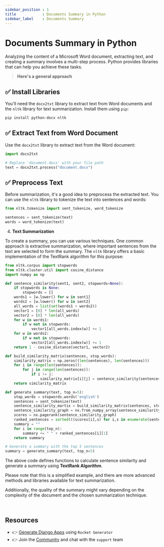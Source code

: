 ```yaml
---
sidebar_position : 1
title            : Documents Summary in Python
sidebar_label    : Documents Summary
---
```


# Documents Summary in Python

Analyzing the content of a Microsoft Word document, extracting text, and creating a summary involves a multi-step process. 
Python provides libraries that can help you achieve these tasks. 

> **Here's a general approach**

## ✅ **Install Libraries**

You'll need the `docx2txt` library to extract text from Word documents and the `nltk` library for text summarization. Install them using `pip`:

```bash
pip install python-docx nltk
```

## ✅ **Extract Text from Word Document**
  
Use the `docx2txt` library to extract text from the Word document:

```python
import docx2txt

# Replace 'document.docx' with your file path
text = docx2txt.process("document.docx")
```

## ✅ **Preprocess Text**

Before summarization, it's a good idea to preprocess the extracted text. You can use the `nltk` library to tokenize the text into sentences and words:

```python
from nltk.tokenize import sent_tokenize, word_tokenize

sentences = sent_tokenize(text)
words = word_tokenize(text)
```

4. **Text Summarization**

To create a summary, you can use various techniques. One common approach is extractive summarization, where important sentences from the text are selected to form the summary. The `nltk` library offers a basic implementation of the TextRank algorithm for this purpose:

```python
from nltk.corpus import stopwords
from nltk.cluster.util import cosine_distance
import numpy as np

def sentence_similarity(sent1, sent2, stopwords=None):
    if stopwords is None:
        stopwords = []
    words1 = [w.lower() for w in sent1]
    words2 = [w.lower() for w in sent2]
    all_words = list(set(words1 + words2))
    vector1 = [0] * len(all_words)
    vector2 = [0] * len(all_words)
    for w in words1:
        if w not in stopwords:
            vector1[all_words.index(w)] += 1
    for w in words2:
        if w not in stopwords:
            vector2[all_words.index(w)] += 1
    return 1 - cosine_distance(vector1, vector2)

def build_similarity_matrix(sentences, stop_words):
    similarity_matrix = np.zeros((len(sentences), len(sentences)))
    for i in range(len(sentences)):
        for j in range(len(sentences)):
            if i != j:
                similarity_matrix[i][j] = sentence_similarity(sentences[i], sentences[j], stop_words)
    return similarity_matrix

def generate_summary(text, top_n=5):
    stop_words = stopwords.words('english')
    sentences = sent_tokenize(text)
    sentence_similarity_martix = build_similarity_matrix(sentences, stop_words)
    sentence_similarity_graph = nx.from_numpy_array(sentence_similarity_martix)
    scores = nx.pagerank(sentence_similarity_graph)
    ranked_sentences = sorted(((scores[i],s) for i,s in enumerate(sentences)), reverse=True)
    summary = ""
    for i in range(top_n):
        summary += " " + ranked_sentences[i][1]
    return summary

# Generate a summary with the top 5 sentences
summary = generate_summary(text, top_n=5)
```

The above code defines functions to calculate sentence similarity and generate a summary using **TextRank Algorithm**.

Please note that this is a simplified example, and there are more advanced methods and libraries available for text summarization. 

Additionally, the quality of the summary might vary depending on the complexity of the document and the chosen summarization technique.

<br />

## Resources

- 👉 [Generate Django Apps](https://app-generator.dev/django/) using `Rocket Generator`
- 👉 Join the [Community](https://discord.gg/fZC6hup) and chat with the `support` team 

